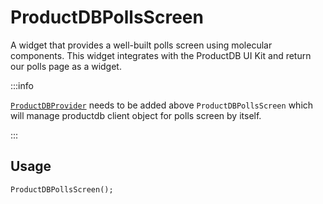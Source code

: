 # ProductDBPollsScreen

A widget that provides a well-built polls screen using molecular components. This widget integrates with the ProductDB UI Kit and return our polls page as a widget.

:::info

[`ProductDBProvider`](./productdb-provider.mdx) needs to be added above `ProductDBPollsScreen` which will manage productdb client object for polls screen by itself.

:::

## Usage

```dart
ProductDBPollsScreen();
```
